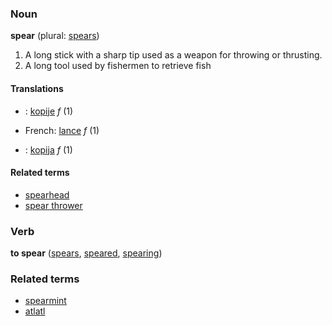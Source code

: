 ===Noun===
'''spear''' (plural: [[spears]])

# A long stick with a sharp tip used as a weapon for throwing or thrusting.
# A long tool used by fishermen to retrieve fish

====Translations====
*{{cz}}: [[kopije]] ''f'' (1)
*French: [[lance]] ''f'' (1)
*{{sk}}: [[kopija#Slovak|kopija]] ''f'' (1)

====Related terms====
*[[spearhead]]
*[[spear thrower]]

===Verb===
'''to spear''' ([[spears]], [[speared]], [[spearing]])

===Related terms===
*[[spearmint]]
*[[atlatl]]